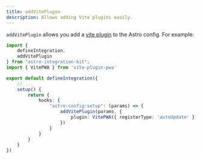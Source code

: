 ```yaml
---
title: addVitePlugin
description: Allows adding Vite plugins easily.
---
```


`addVitePlugin` allows you add a [vite plugin](https://vitejs.dev/guide/using-plugins)
to the Astro config. For example:

```ts title="my-integration/index.ts" {3,13-15}
import {
    defineIntegration,
    addVitePlugin
} from "astro-integration-kit";
import { VitePWA } from 'vite-plugin-pwa'

export default defineIntegration({
    // ...
    setup() {
        return {
            hooks: {
                "astro:config:setup": (params) => {
                    addVitePlugin(params, {
                        plugin: VitePWA({ registerType: 'autoUpdate' })
                    })
                }
            }
        }
    }
})
```
